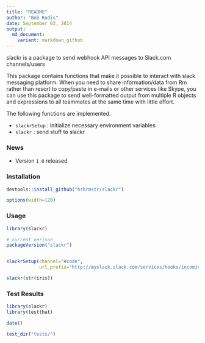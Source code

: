 ```yaml
---
title: "README"
author: "Bob Rudis"
date: September 03, 2014
output:
  md_document:
    variant: markdown_github
---
```


slackr is a package to send webhook API messages to Slack.com channels/users

This package contains functions that make it possible to
interact with slack messaging platform. When you need to share
information/data from Rm rather than resort to copy/paste in e-mails
or other services like Skype, you can use this package to send
well-formatted output from multiple R objects and expressions
to all teammates at the same time with little effort.

The following functions are implemented:

- `slackrSetup` : initialize necessary environment variables
- `slackr` : send stuff to slackr

### News

- Version `1.0` released

### Installation

```r
devtools::install_github("hrbrmstr/slackr")
```

```r
options(width=120)
```

### Usage

```r
library(slackr)

# current verison
packageVersion("slackr")


slackrSetup(channel="#code", 
            url_prefix="http://myslack.slack.com/services/hooks/incoming-webhook?")

slackr(str(iris))

```

### Test Results

```r
library(slackr)
library(testthat)

date()

test_dir("tests/")
```

